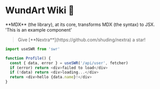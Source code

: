 
# WundArt Wiki 🎉

<Callout emoji="✅">
  **MDX** (the library), at its core, transforms MDX (the syntax) to JSX.
  'This is an example component'
</Callout>

> <Callout>
>   Give [**Nextra**](https://github.com/shuding/nextra) a star!
> </Callout>

```js highlight=1
import useSWR from 'swr'

function Profile() {
  const { data, error } = useSWR('/api/user', fetcher)
  if (error) return <div>failed to load</div>
  if (!data) return <div>loading...</div>
  return <div>hello {data.name}!</div>
}
```